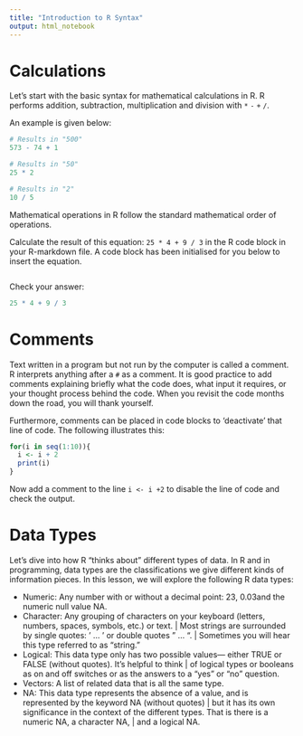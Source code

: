 ```yaml
---
title: "Introduction to R Syntax"
output: html_notebook
---
```


# Calculations
Let’s start with the basic syntax for mathematical calculations in R. R performs addition, subtraction, multiplication
and division with `*` `-` `+` `/`.

An example is given below:

```R
# Results in "500"
573 - 74 + 1

# Results in "50"
25 * 2

# Results in "2"
10 / 5
```
Mathematical operations in R follow the standard mathematical order of operations.

Calculate the result of this equation: `25 * 4 + 9 / 3` in the R code block in your R-markdown file. 
A code block has been initialised for you below to insert the equation. 

```R

```

Check your answer:

```R
25 * 4 + 9 / 3
```

# Comments
Text written in a program but not run by the computer is called a comment. R interprets anything after a `#` as a comment.
It is good practice to add comments explaining briefly what the code does, what input it requires, or your thought 
process behind the code. When you revisit the code months down the road, you will thank yourself. 

Furthermore, comments can be placed in code blocks to 'deactivate' that line of code. The following illustrates this:

```R
for(i in seq(1:10)){
  i <- i + 2
  print(i)
}
```

Now add a comment to the line `i <- i +2` to disable the line of code and check the output. 

# Data Types
Let’s dive into how R “thinks about” different types of data. In R and in programming, data types are the classifications 
we give different kinds of information pieces. In this lesson, we will explore the following R data types:

* Numeric: Any number with or without a decimal point: 23, 0.03and the numeric null value NA.
* Character: Any grouping of characters on your keyboard (letters, numbers, spaces, symbols, etc.) or text.
| Most strings are surrounded by single quotes: ' ... ' or double quotes " ... ". 
| Sometimes you will hear this type referred to as “string.”
* Logical: This data type only has two possible values— either TRUE or FALSE (without quotes). It’s helpful to think
| of logical types or booleans as on and off switches or as the answers to a “yes” or “no” question.
* Vectors: A list of related data that is all the same type.
* NA: This data type represents the absence of a value, and is represented by the keyword NA (without quotes) 
| but it has its own significance in the context of the different types. That is there is a numeric NA, a character NA, 
| and a logical NA.

